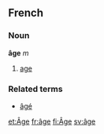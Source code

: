 ==French==
===Noun===
'''âge''' ''m''

# [[age]]

===Related terms===
*[[âgé]]

[[et:Âge]]
[[fr:âge]]
[[fi:Âge]]
[[sv:âge]]